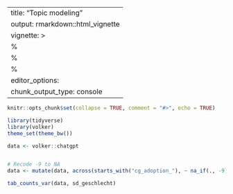 
---
title: "Topic modeling"
output: rmarkdown::html_vignette
vignette: >
  %\VignetteIndexEntry{Topic modeling}
  %\VignetteEncoding{UTF-8}
  %\VignetteEngine{knitr::rmarkdown}
editor_options: 
  chunk_output_type: console
---

```r
knitr::opts_chunk$set(collapse = TRUE, comment = "#>", echo = TRUE)

library(tidyverse)
library(volker)
theme_set(theme_bw())

data <- volker::chatgpt


# Recode -9 to NA
data <- mutate(data, across(starts_with("cg_adoption_"), ~ na_if(., -9)))

```


```r
tab_counts_var(data, sd_geschlecht)
```
